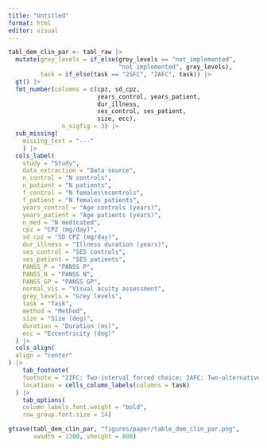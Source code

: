 ```yaml
---
title: "Untitled"
format: html
editor: visual
---
```


```r
tabl_dem_clin_par <- tabl_raw |> 
  mutate(grey_levels = if_else(grey_levels == "not_implemented", 
                               "not implemented", grey_levels), 
         task = if_else(task == "2SFC", "2AFC", task)) |> 
  gt() |> 
  fmt_number(columns = c(cpz, sd_cpz, 
                         years_control, years_patient,
                         dur_illness, 
                         ses_control, ses_patient, 
                         size, ecc),
               n_sigfig = 3) |> 
  sub_missing(
    missing_text = "---"
    ) |> 
  cols_label(
    study = "Study", 
    data_extraction = "Data source",
    n_control = "N controls",
    n_patient = "N patients",
    f_control = "N females\ncontrols",
    f_patient = "N females patients",
    years_control = "Age controls (years)",
    years_patient = "Age patients (years)", 
    n_med = "N medicated", 
    cpz = "CPZ (mg/day)", 
    sd_cpz = "SD CPZ (mg/day)", 
    dur_illness = "Illness duration (years)", 
    ses_control = "SES controls", 
    ses_patient = "SES patients", 
    PANSS_P = "PANSS P", 
    PANSS_N = "PANSS N", 
    PANSS_GP = "PANSS GP", 
    normal_vis = "Visual acuity assessment", 
    grey_levels = "Grey levels", 
    task = "Task", 
    method = "Method", 
    size = "Size (deg)", 
    duration = "Duration (ms)",
    ecc = "Eccentricity (deg)"
  ) |> 
  cols_align(
  align = "center"
) |> 
    tab_footnote(
    footnote = "2IFC: Two-interval forced choice; 2AFC: Two-alternative forced choice",
    locations = cells_column_labels(columns = task)
  ) |> 
    tab_options(
    column_labels.font.weight = "bold",
    row_group.font.size = 14)

gtsave(tabl_dem_clin_par, "figures/paper/table_dem_clin_par.png", 
       vwidth = 2300, vheight = 800)
```
